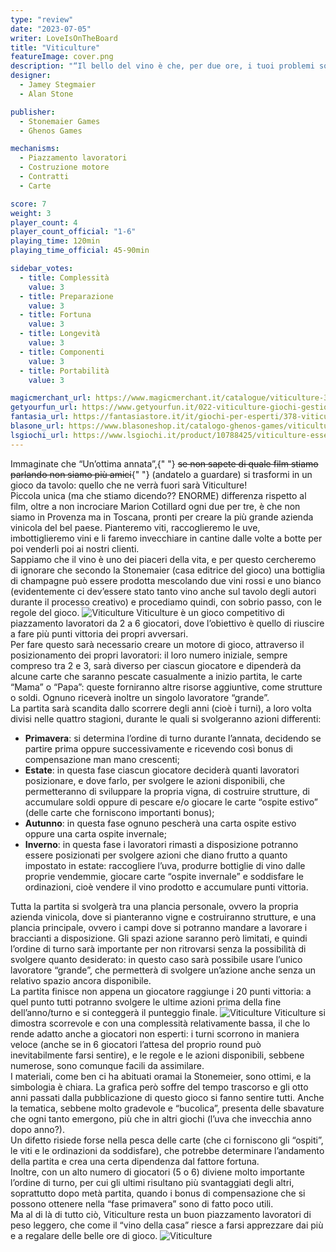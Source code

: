 ```yaml
---
type: "review"
date: "2023-07-05"
writer: LoveIsOnTheBoard
title: "Viticulture"
featureImage: cover.png
description: "“Il bello del vino è che, per due ore, i tuoi problemi sono di altri.” cit. Pedro Ruiz"
designer:
  - Jamey Stegmaier
  - Alan Stone

publisher:
  - Stonemaier Games
  - Ghenos Games

mechanisms:
  - Piazzamento lavoratori
  - Costruzione motore
  - Contratti
  - Carte

score: 7
weight: 3
player_count: 4
player_count_official: "1-6"
playing_time: 120min
playing_time_official: 45-90min

sidebar_votes:
  - title: Complessità
    value: 3
  - title: Preparazione
    value: 3
  - title: Fortuna
    value: 3
  - title: Longevità
    value: 3
  - title: Componenti
    value: 3
  - title: Portabilità
    value: 3

magicmerchant_url: https://www.magicmerchant.it/catalogue/viticulture-32203/
getyourfun_url: https://www.getyourfun.it/022-viticulture-giochi-gestionali.html
fantasia_url: https://fantasiastore.it/it/giochi-per-esperti/378-viticulture-essential-edition.html
blasone_url: https://www.blasoneshop.it/catalogo-ghenos-games/viticulture-essential-edition-74-2342
lsgiochi_url: https://www.lsgiochi.it/product/10788425/viticulture-essential-edition
---
```


<Setting>
  Immaginate che “Un’ottima annata”,{" "}
  <s>se non sapete di quale film stiamo parlando non siamo più amici</s>{" "}
  (andatelo a guardare) si trasformi in un gioco da tavolo: quello che ne verrà
  fuori sarà Viticulture!
  <br />
  Piccola unica (ma che stiamo dicendo?? ENORME) differenza rispetto al film,
  oltre a non incrociare Marion Cotillard ogni due per tre, è che non siamo in
  Provenza ma in Toscana, pronti per creare la più grande azienda vinicola del
  bel paese. Pianteremo viti, raccoglieremo le uve, imbottiglieremo vini e li
  faremo invecchiare in cantine dalle volte a botte per poi venderli poi ai
  nostri clienti.
  <br />
  Sappiamo che il vino è uno dei piaceri della vita, e per questo cercheremo di
  ignorare che secondo la Stonemaier (casa editrice del gioco) una bottiglia di
  champagne può essere prodotta mescolando due vini rossi e uno bianco
  (evidentemente ci dev’essere stato tanto vino anche sul tavolo degli autori
  durante il processo creativo) e procediamo quindi, con sobrio passo, con le
  regole del gioco.
</Setting>

<img src="./game1.jpg" alt="Viticulture" />

<Rules>
  Viticulture è un gioco competitivo di piazzamento lavoratori da 2 a 6
  giocatori, dove l’obiettivo è quello di riuscire a fare più punti vittoria dei
  propri avversari.
  <br />
  Per fare questo sarà necessario creare un motore di gioco, attraverso il
  posizionamento dei propri lavoratori: il loro numero iniziale, sempre compreso
  tra 2 e 3, sarà diverso per ciascun giocatore e dipenderà da alcune carte che
  saranno pescate casualmente a inizio partita, le carte “Mama” o “Papa”: queste
  forniranno altre risorse aggiuntive, come strutture o soldi. Ognuno riceverà
  inoltre un singolo lavoratore “grande”.
  <br />
  La partita sarà scandita dallo scorrere degli anni (cioè i turni), a loro
  volta divisi nelle quattro stagioni, durante le quali si svolgeranno azioni
  differenti:
  <ul>
    <li>
      <strong>Primavera</strong>: si determina l’ordine di turno durante
      l’annata, decidendo se partire prima oppure successivamente e ricevendo
      così bonus di compensazione man mano crescenti;
    </li>
    <li>
      <strong>Estate</strong>: in questa fase ciascun giocatore deciderà quanti
      lavoratori posizionare, e dove farlo, per svolgere le azioni disponibili,
      che permetteranno di sviluppare la propria vigna, di costruire strutture,
      di accumulare soldi oppure di pescare e/o giocare le carte “ospite estivo”
      (delle carte che forniscono importanti bonus);
    </li>
    <li>
      <strong>Autunno</strong>: in questa fase ognuno pescherà una carta ospite
      estivo oppure una carta ospite invernale;
    </li>
    <li>
      <strong>Inverno</strong>: in questa fase i lavoratori rimasti a
      disposizione potranno essere posizionati per svolgere azioni che diano
      frutto a quanto impostato in estate: raccogliere l’uva, produrre bottiglie
      di vino dalle proprie vendemmie, giocare carte “ospite invernale” e
      soddisfare le ordinazioni, cioè vendere il vino prodotto e accumulare
      punti vittoria.
    </li>
  </ul>
  Tutta la partita si svolgerà tra una plancia personale, ovvero la propria
  azienda vinicola, dove si pianteranno vigne e costruiranno strutture, e una
  plancia principale, ovvero i campi dove si potranno mandare a lavorare i
  braccianti a disposizione. Gli spazi azione saranno però limitati, e quindi
  l’ordine di turno sarà importante per non ritrovarsi senza la possibilità di
  svolgere quanto desiderato: in questo caso sarà possibile usare l’unico
  lavoratore “grande”, che permetterà di svolgere un’azione anche senza un
  relativo spazio ancora disponibile.
  <br />
  La partita finisce non appena un giocatore raggiunge i 20 punti vittoria: a
  quel punto tutti potranno svolgere le ultime azioni prima della fine
  dell’anno/turno e si conteggerà il punteggio finale.
</Rules>

<img src="./game2.jpg" alt="Viticulture" />

<Feedback>
  Viticulture si dimostra scorrevole e con una complessità relativamente bassa,
  il che lo rende adatto anche a giocatori non esperti: i turni scorrono in
  maniera veloce (anche se in 6 giocatori l’attesa del proprio round può
  inevitabilmente farsi sentire), e le regole e le azioni disponibili, sebbene
  numerose, sono comunque facili da assimilare.
  <br />
  I materiali, come ben ci ha abituati oramai la Stonemeier, sono ottimi, e la
  simbologia è chiara. La grafica però soffre del tempo trascorso e gli otto
  anni passati dalla pubblicazione di questo gioco si fanno sentire tutti. Anche
  la tematica, sebbene molto gradevole e “bucolica”, presenta delle sbavature
  che ogni tanto emergono, più che in altri giochi (l’uva che invecchia anno
  dopo anno?).
  <br />
  Un difetto risiede forse nella pesca delle carte (che ci forniscono gli
  “ospiti”, le viti e le ordinazioni da soddisfare), che potrebbe determinare
  l’andamento della partita e crea una certa dipendenza dal fattore fortuna.
  <br />
  Inoltre, con un alto numero di giocatori (5 o 6) diviene molto importante
  l’ordine di turno, per cui gli ultimi risultano più svantaggiati degli altri,
  soprattutto dopo metà partita, quando i bonus di compensazione che si possono
  ottenere nella “fase primavera” sono di fatto poco utili.
  <br />
  Ma al di là di tutto ciò, Viticulture resta un buon piazzamento lavoratori di
  peso leggero, che come il “vino della casa” riesce a farsi apprezzare dai più
  e a regalare delle belle ore di gioco.
</Feedback>

<img src="./game3.jpg" alt="Viticulture" />
